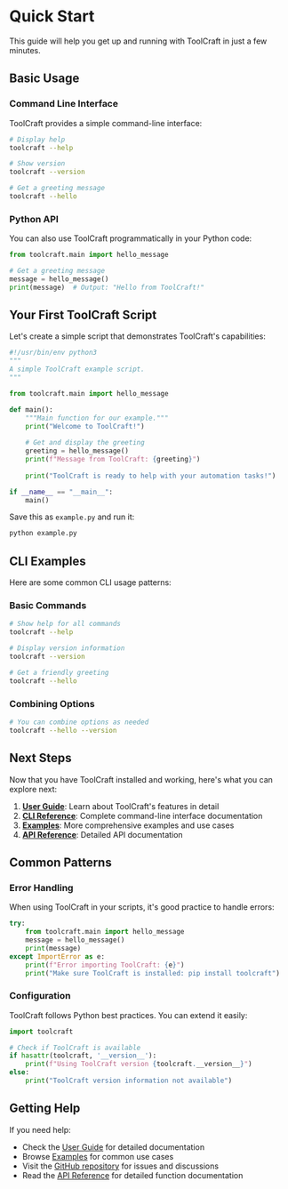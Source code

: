 # Quick Start

This guide will help you get up and running with ToolCraft in just a few minutes.

## Basic Usage

### Command Line Interface

ToolCraft provides a simple command-line interface:

```bash
# Display help
toolcraft --help

# Show version
toolcraft --version

# Get a greeting message
toolcraft --hello
```

### Python API

You can also use ToolCraft programmatically in your Python code:

```python
from toolcraft.main import hello_message

# Get a greeting message
message = hello_message()
print(message)  # Output: "Hello from ToolCraft!"
```

## Your First ToolCraft Script

Let's create a simple script that demonstrates ToolCraft's capabilities:

```python
#!/usr/bin/env python3
"""
A simple ToolCraft example script.
"""

from toolcraft.main import hello_message

def main():
    """Main function for our example."""
    print("Welcome to ToolCraft!")
    
    # Get and display the greeting
    greeting = hello_message()
    print(f"Message from ToolCraft: {greeting}")
    
    print("ToolCraft is ready to help with your automation tasks!")

if __name__ == "__main__":
    main()
```

Save this as `example.py` and run it:

```bash
python example.py
```

## CLI Examples

Here are some common CLI usage patterns:

### Basic Commands

```bash
# Show help for all commands
toolcraft --help

# Display version information
toolcraft --version

# Get a friendly greeting
toolcraft --hello
```

### Combining Options

```bash
# You can combine options as needed
toolcraft --hello --version
```

## Next Steps

Now that you have ToolCraft installed and working, here's what you can explore next:

1. **[User Guide](user_guide/index)**: Learn about ToolCraft's features in detail
2. **[CLI Reference](user_guide/cli)**: Complete command-line interface documentation
3. **[Examples](user_guide/examples)**: More comprehensive examples and use cases
4. **[API Reference](api/index)**: Detailed API documentation

## Common Patterns

### Error Handling

When using ToolCraft in your scripts, it's good practice to handle errors:

```python
try:
    from toolcraft.main import hello_message
    message = hello_message()
    print(message)
except ImportError as e:
    print(f"Error importing ToolCraft: {e}")
    print("Make sure ToolCraft is installed: pip install toolcraft")
```

### Configuration

ToolCraft follows Python best practices. You can extend it easily:

```python
import toolcraft

# Check if ToolCraft is available
if hasattr(toolcraft, '__version__'):
    print(f"Using ToolCraft version {toolcraft.__version__}")
else:
    print("ToolCraft version information not available")
```

## Getting Help

If you need help:

- Check the [User Guide](user_guide/index) for detailed documentation
- Browse [Examples](user_guide/examples) for common use cases
- Visit the [GitHub repository](https://github.com/SpikingNeurons/toolcraft) for issues and discussions
- Read the [API Reference](api/index) for detailed function documentation
